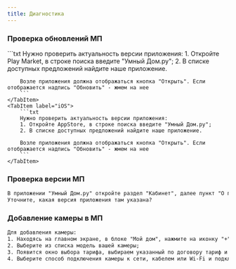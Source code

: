 ```yaml
---
title: Диагностика
---
```



### Проверка обновлений МП
<Tabs>
    <TabItem label="Android">
        ```txt
        Нужно проверить актуальность версии приложения:
        1. Откройте Play Market, в строке поиска введите "Умный Дом.ру";
        2. В списке доступных предложений найдите наше приложение.

        Возле приложения должна отображаться кнопка "Открыть". Если отображается надпись "Обновить" - жмем на нее
        ```
    </TabItem>
    <TabItem label="iOS">
        ```txt
        Нужно проверить актуальность версии приложения:
        1. Откройте AppStore, в строке поиска введите "Умный Дом.ру";
        2. В списке доступных предложений найдите наше приложение.

        Возле приложения должна отображаться кнопка "Открыть". Если отображается надпись "Обновить" - жмем на нее
        ```
    </TabItem>
</Tabs>

### Проверка версии МП
```txt
В приложении "Умный Дом.ру" откройте раздел "Кабинет", далее пункт "О приложении"
Уточните, какая версия приложения там указана?
```

### Добавление камеры в МП
```txt
Для добавления камеры:
1. Находясь на главном экране, в блоке "Мой дом", нажмите на иконку "+"
2. Выберите из списка модель вашей камеры;
3. Появится окно выбора тарифа, выбираем указанный по договору тариф и принимаем условия Публичной оферты;
4. Выберите способ подключения камеры к сети, кабелем или Wi-Fi и подключитесь к сети.
```

